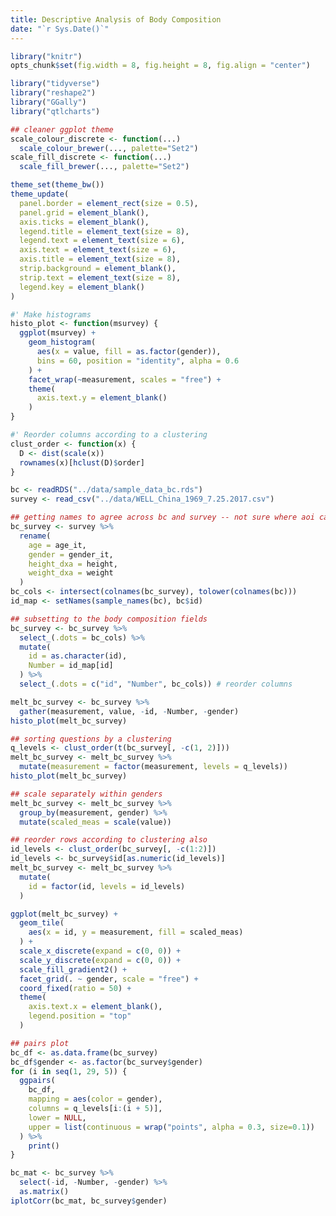 ```yaml
---
title: Descriptive Analysis of Body Composition
date: "`r Sys.Date()`"
---
```


```r
library("knitr")
opts_chunk$set(fig.width = 8, fig.height = 8, fig.align = "center")
```

```r
library("tidyverse")
library("reshape2")
library("GGally")
library("qtlcharts")

## cleaner ggplot theme
scale_colour_discrete <- function(...)
  scale_colour_brewer(..., palette="Set2")
scale_fill_discrete <- function(...)
  scale_fill_brewer(..., palette="Set2")

theme_set(theme_bw())
theme_update(
  panel.border = element_rect(size = 0.5),
  panel.grid = element_blank(),
  axis.ticks = element_blank(),
  legend.title = element_text(size = 8),
  legend.text = element_text(size = 6),
  axis.text = element_text(size = 6),
  axis.title = element_text(size = 8),
  strip.background = element_blank(),
  strip.text = element_text(size = 8),
  legend.key = element_blank()
)
```

```r
#' Make histograms
histo_plot <- function(msurvey) {
  ggplot(msurvey) +
    geom_histogram(
      aes(x = value, fill = as.factor(gender)),
      bins = 60, position = "identity", alpha = 0.6
    ) +
    facet_wrap(~measurement, scales = "free") +
    theme(
      axis.text.y = element_blank()
    )
}

#' Reorder columns according to a clustering
clust_order <- function(x) {
  D <- dist(scale(x))
  rownames(x)[hclust(D)$order]
}
```

```r
bc <- readRDS("../data/sample_data_bc.rds")
survey <- read_csv("../data/WELL_China_1969_7.25.2017.csv")

## getting names to agree across bc and survey -- not sure where aoi came from
bc_survey <- survey %>%
  rename(
    age = age_it,
    gender = gender_it,
    height_dxa = height,
    weight_dxa = weight
  )
bc_cols <- intersect(colnames(bc_survey), tolower(colnames(bc)))
id_map <- setNames(sample_names(bc), bc$id)

## subsetting to the body composition fields
bc_survey <- bc_survey %>%
  select_(.dots = bc_cols) %>%
  mutate(
    id = as.character(id),
    Number = id_map[id]
  ) %>%
  select_(.dots = c("id", "Number", bc_cols)) # reorder columns
```

```r
melt_bc_survey <- bc_survey %>%
  gather(measurement, value, -id, -Number, -gender)
histo_plot(melt_bc_survey)

## sorting questions by a clustering
q_levels <- clust_order(t(bc_survey[, -c(1, 2)]))
melt_bc_survey <- melt_bc_survey %>%
  mutate(measurement = factor(measurement, levels = q_levels))
histo_plot(melt_bc_survey)
```

```r
## scale separately within genders
melt_bc_survey <- melt_bc_survey %>%
  group_by(measurement, gender) %>%
  mutate(scaled_meas = scale(value))

## reorder rows according to clustering also
id_levels <- clust_order(bc_survey[, -c(1:2)])
id_levels <- bc_survey$id[as.numeric(id_levels)]
melt_bc_survey <- melt_bc_survey %>%
  mutate(
    id = factor(id, levels = id_levels)
  )

ggplot(melt_bc_survey) +
  geom_tile(
    aes(x = id, y = measurement, fill = scaled_meas)
  ) +
  scale_x_discrete(expand = c(0, 0)) +
  scale_y_discrete(expand = c(0, 0)) +
  scale_fill_gradient2() +
  facet_grid(. ~ gender, scale = "free") +
  coord_fixed(ratio = 50) +
  theme(
    axis.text.x = element_blank(),
    legend.position = "top"
  )
```

```r
## pairs plot
bc_df <- as.data.frame(bc_survey)
bc_df$gender <- as.factor(bc_survey$gender)
for (i in seq(1, 29, 5)) {
  ggpairs(
    bc_df,
    mapping = aes(color = gender),
    columns = q_levels[i:(i + 5)],
    lower = NULL,
    upper = list(continuous = wrap("points", alpha = 0.3, size=0.1))
  ) %>%
    print()
}
```

```r
bc_mat <- bc_survey %>%
  select(-id, -Number, -gender) %>%
  as.matrix()
iplotCorr(bc_mat, bc_survey$gender)
```

